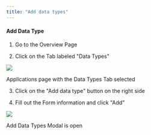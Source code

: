 ```yaml
---
title: "Add data types"
---
```


#### Add Data Type

1. Go to the Overview Page

2. Click on the Tab labeled "Data Types"

![](/images/Screen20Shot202022-07-2220at204.50.1720PM.png)

Applications page with the Data Types Tab selected

3. Click on the "Add data type" button on the right side

4. Fill out the Form information and click "Add"

![](/images/Screen20Shot202022-07-2220at204.52.4020PM.png)

Add Data Types Modal is open
